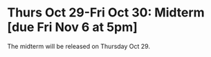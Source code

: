 # Thurs Oct 29-Fri Oct 30: Midterm [due Fri Nov 6 at 5pm]

The midterm will be released on Thursday Oct 29.

<!-- 3.	For the discrete time exponential (geometric) growth model, ideally the census points should be a fixed amount of time apart, i.e., a day, a week, or a year. Provide 1-3 sentences discussing the timing of the census points for Protection Island. [5 marks] -->

<!-- What is chaos? -->
<!-- Do real populations exhibit chaos? Discuss the evidence for and against. Provide citations. -->

<!-- 8.	The geometric growth model is called ‘discrete time’. This equation is appropriate for populations that have regular, pulse reproduction, for example, pheasants that reproduce once per year in the summer. Can you think of examples of other species that reproduce like this? -->

<!-- 9.	Can you think of any species that reproduce continuously throughout the year? These species are better modelled with a continuous time model. -->

